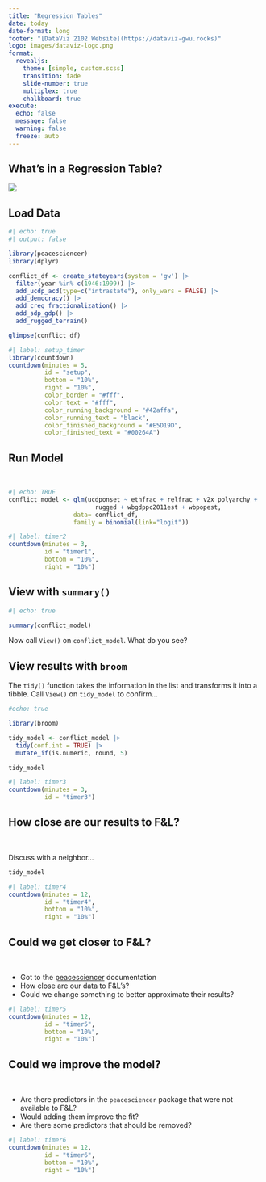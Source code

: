 ```yaml
---
title: "Regression Tables"
date: today
date-format: long
footer: "[DataViz 2102 Website](https://dataviz-gwu.rocks)"
logo: images/dataviz-logo.png
format:
  revealjs:
    theme: [simple, custom.scss]
    transition: fade
    slide-number: true
    multiplex: true
    chalkboard: true
execute:
  echo: false
  message: false
  warning: false
  freeze: auto
---
```


## What's in a Regression Table?

![](images/fearon_laitin.png){fig-align=center}

## Load Data

```r
#| echo: true
#| output: false

library(peacesciencer)
library(dplyr)

conflict_df <- create_stateyears(system = 'gw') |>
  filter(year %in% c(1946:1999)) |>
  add_ucdp_acd(type=c("intrastate"), only_wars = FALSE) |>
  add_democracy() |>
  add_creg_fractionalization() |>
  add_sdp_gdp() |>
  add_rugged_terrain()

glimpse(conflict_df)
```

```r
#| label: setup_timer
library(countdown)
countdown(minutes = 5, 
          id = "setup", 
          bottom = "10%", 
          right = "10%",
          color_border = "#fff",
          color_text = "#fff",
          color_running_background = "#42affa",
          color_running_text = "black",
          color_finished_background = "#E5D19D",
          color_finished_text = "#00264A")
```

## Run Model

<br>

```r
#| echo: TRUE
conflict_model <- glm(ucdponset ~ ethfrac + relfrac + v2x_polyarchy + 
                        rugged + wbgdppc2011est + wbpopest,
                  data= conflict_df,
                  family = binomial(link="logit"))
```

```r
#| label: timer2
countdown(minutes = 3, 
          id = "timer1", 
          bottom = "10%", 
          right = "10%")
```


## View with `summary()`

```r
#| echo: true

summary(conflict_model)
```

Now call `View()` on `conflict_model`. What do you see? 

## View results with `broom`

The `tidy()` function takes the information in the list and transforms it into a tibble. Call `View()` on `tidy_model` to confirm... 

```r
#echo: true

library(broom)

tidy_model <- conflict_model |>
  tidy(conf.int = TRUE) |>
  mutate_if(is.numeric, round, 5)

tidy_model
```

```r
#| label: timer3
countdown(minutes = 3, 
          id = "timer3")
```

## How close are our results to F&L? 

<br>

Discuss with a neighbor... 

```r
tidy_model
```

```r
#| label: timer4
countdown(minutes = 12, 
          id = "timer4", 
          bottom = "10%", 
          right = "10%")
```

## Could we get closer to F&L? 

<br>

- Got to the [peacesciencer](https://svmiller.com/peacesciencer/reference/add_democracy.html) documentation
- How close are our data to F&L's?
- Could we change something to better approximate their results? 

```r
#| label: timer5
countdown(minutes = 12, 
          id = "timer5", 
          bottom = "10%", 
          right = "10%")
```

## Could we improve the model? 

<br>

- Are there predictors in the `peacesciencer` package that were not available to F&L? 
- Would adding them improve the fit? 
- Are there some predictors that should be removed? 

```r
#| label: timer6
countdown(minutes = 12, 
          id = "timer6", 
          bottom = "10%", 
          right = "10%")
```




